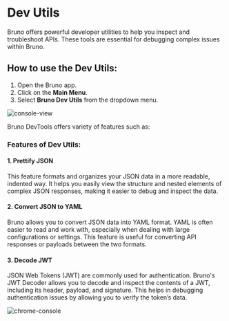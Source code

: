 # Dev Utils

Bruno offers powerful developer utilities to help you inspect and troubleshoot APIs. These tools are essential for debugging complex issues within Bruno.


## How to use the Dev Utils:

1. Open the Bruno app.
2. Click on the **Main Menu**.
3. Select **Bruno Dev Utils** from the dropdown menu.

![console-view](/screenshots/send-request/res-data-and-cookie/devtools/dev-utils.webp)

Bruno DevTools offers variety of features such as:

### Features of Dev Utils:

#### 1. Prettify JSON

This feature formats and organizes your JSON data in a more readable, indented way. It helps you easily view the structure and nested elements of complex JSON responses, making it easier to debug and inspect the data.

#### 2. Convert JSON to YAML

Bruno allows you to convert JSON data into YAML format. YAML is often easier to read and work with, especially when dealing with large configurations or settings. This feature is useful for converting API responses or payloads between the two formats.

#### 3. Decode JWT

JSON Web Tokens (JWT) are commonly used for authentication. Bruno's JWT Decoder allows you to decode and inspect the contents of a JWT, including its header, payload, and signature. This helps in debugging authentication issues by allowing you to verify the token’s data.

![chrome-console](/screenshots/send-request/res-data-and-cookie/devtools/option-dev-utils.webp)

